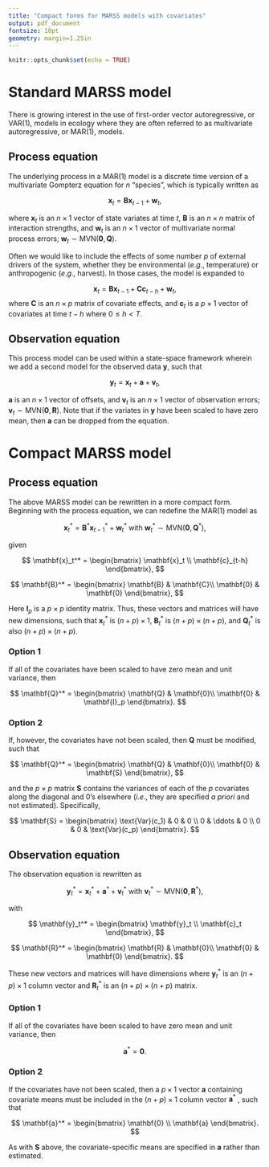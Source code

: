 ```yaml
---
title: "Compact forms for MARSS models with covariates"
output: pdf_document
fontsize: 10pt
geometry: margin=1.25in
---
```


```r
knitr::opts_chunk$set(echo = TRUE)
```

\begin{center}
\textbf{Mark D. Scheuerell} \\
\text{Northwest Fisheries Science Center} \\
\text{National Oceanic and Atmospheric Administration} \\
\text{Seattle WA USA} \\
\text{mark.scheuerell@noaa.gov}
\end{center}

# Standard MARSS model

There is growing interest in the use of first-order vector autoregressive, or VAR(1), models in ecology where they are often referred to as multivariate autoregressive, or MAR(1), models\footnote{See Ives et al. (2003) $Ecol ~ Monogr$ 73:301–330)}. 

## Process equation

The underlying process in a MAR(1) model is a discrete time version of a multivariate Gompterz equation for $n$ "species", which is typically written as

$$
\mathbf{x}_t = \mathbf{B} \mathbf{x}_{t-1} + \mathbf{w}_t,
$$

where $\mathbf{x}_t$ is an $n \times 1$ vector of state variates at time $t$, $\mathbf{B}$ is an $n \times n$ matrix of interaction strengths, and $\mathbf{w}_t$ is an $n \times 1$ vector of multivariate normal process errors; $\mathbf{w}_t \sim \text{MVN}(\mathbf{0}, \mathbf{Q})$.

Often we would like to include the effects of some number $p$ of external drivers of the system, whether they be environmental ($e.g.$, temperature) or anthropogenic ($e.g.$, harvest). In those cases, the model is expanded to

$$
\mathbf{x}_t = \mathbf{B} \mathbf{x}_{t-1} + \mathbf{C} \mathbf{c}_{t-h} + \mathbf{w}_t,
$$
where $\mathbf{C}$ is an $n \times p$ matrix of covariate effects, and $\mathbf{c}_t$ is a $p \times 1$ vector of covariates at time $t-h$ where $0 \leq h < T$.

## Observation equation

This process model can be used within a state-space framework wherein we add a second model for the observed data $\mathbf{y}$, such that

$$
\mathbf{y}_t = \mathbf{x}_t + \mathbf{a} + \mathbf{v}_t,
$$

$\mathbf{a}$ is an $n \times 1$ vector of offsets, and $\mathbf{v}_t$ is an $n \times 1$ vector of observation errors; $\mathbf{v}_t \sim \text{MVN}(\mathbf{0}, \mathbf{R})$. Note that if the variates in $\mathbf{y}$ have been scaled to have zero mean, then $\mathbf{a}$ can be dropped from the equation.

# Compact MARSS model

## Process equation

The above MARSS model can be rewritten in a more compact form. Beginning with the process equation, we can redefine the MAR(1) model as

$$
\mathbf{x}_t^* = \mathbf{B}^* \mathbf{x}_{t-1}^* + \mathbf{w}_t^* ~ \text{with} ~ \mathbf{w}_t^* \sim \text{MVN}(\mathbf{0}, \mathbf{Q}^*),
$$

given

$$
\mathbf{x}_t^* = 
\begin{bmatrix}
    \mathbf{x}_t \\
    \mathbf{c}_{t-h}
\end{bmatrix},
$$

$$
\mathbf{B}^* = 
\begin{bmatrix}
    \mathbf{B} & \mathbf{C}\\
    \mathbf{0} & \mathbf{0}
\end{bmatrix},
$$

Here $\mathbf{I}_p$ is a $p \times p$ identity matrix. Thus, these vectors and matrices will have new dimensions, such that $\mathbf{x}_t^*$ is $(n + p) \times 1$, $\mathbf{B}_t^*$ is $(n + p) \times (n + p)$, and $\mathbf{Q}_t^*$ is also $(n + p) \times (n + p)$.

### Option 1

If all of the covariates have been scaled to have zero mean and unit variance, then

$$
\mathbf{Q}^* = 
\begin{bmatrix}
    \mathbf{Q} & \mathbf{0}\\
    \mathbf{0} & \mathbf{I}_p
\end{bmatrix}. 
$$

### Option 2

If, however, the covariates have not been scaled, then $\mathbf{Q}$ must be modified, such that 

$$
\mathbf{Q}^* = 
\begin{bmatrix}
    \mathbf{Q} & \mathbf{0}\\
    \mathbf{0} & \mathbf{S}
\end{bmatrix},
$$

and the $p \times p$ matrix $\mathbf{S}$ contains the variances of each of the $p$ covariates along the diagonal and 0’s elsewhere ($i.e.$, they are specified $a ~ priori$ and not estimated). Specifically,

$$
\mathbf{S} = 
\begin{bmatrix}
    \text{Var}(c_1) & 0 & 0 \\
    0 & \ddots & 0 \\
    0 & 0 & \text{Var}(c_p)
\end{bmatrix}.
$$

## Observation equation

The observation equation is rewritten as

$$
\mathbf{y}_t^* = \mathbf{x}_t^* + \mathbf{a}^* + \mathbf{v}_t^* ~ \text{with} ~ \mathbf{v}_t^* \sim \text{MVN}(\mathbf{0}, \mathbf{R}^*),
$$

with

$$
\mathbf{y}_t^* = 
\begin{bmatrix}
    \mathbf{y}_t \\
    \mathbf{c}_t
\end{bmatrix},
$$

$$
\mathbf{R}^* = 
\begin{bmatrix}
    \mathbf{R} & \mathbf{0}\\
    \mathbf{0} & \mathbf{0}
\end{bmatrix}. 
$$

These new vectors and matrices will have dimensions where $\mathbf{y}_t^*$ is an $(n + p) \times 1$ column vector and $\mathbf{R}_t^*$ is an $(n + p) \times (n + p)$ matrix.

### Option 1

If all of the covariates have been scaled to have zero mean and unit variance, then 

$$
\mathbf{a}^* = \mathbf{0}.
$$

### Option 2

If the covariates have not been scaled, then a $p \times 1$ vector $\mathbf{a}$ containing covariate means must be included in the $(n + p) \times 1$ column vector $\mathbf{a}^*$ , such that

$$
\mathbf{a}^* = 
\begin{bmatrix}
    \mathbf{0} \\
    \mathbf{a}
\end{bmatrix}.
$$

As with $\mathbf{S}$ above, the covariate-specific means are specified in $\mathbf{a}$ rather than estimated.



